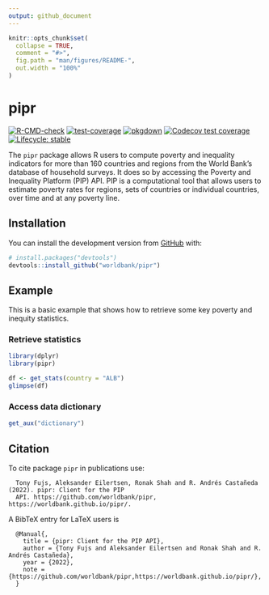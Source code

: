 ```yaml
---
output: github_document
---
```


<!-- README.md is generated from README.Rmd. Please edit that file -->

```r
knitr::opts_chunk$set(
  collapse = TRUE,
  comment = "#>",
  fig.path = "man/figures/README-",
  out.width = "100%"
)
```

# pipr

<!-- badges: start -->
[![R-CMD-check](https://github.com/worldbank/pipr/workflows/R-CMD-check/badge.svg)](https://github.com/worldbank/pipr/actions?workflow=R-CMD-check)
[![test-coverage](https://github.com/worldbank/pipr/workflows/test-coverage/badge.svg)](https://github.com/worldbank/pipr/actions)
[![pkgdown](https://github.com/worldbank/pipr/workflows/pkgdown/badge.svg)](https://github.com/worldbank/pipr/actions)
[![Codecov test coverage](https://codecov.io/gh/worldbank/pipr/branch/main/graph/badge.svg)](https://app.codecov.io/gh/worldbank/pipr?branch=main)
[![Lifecycle: stable](https://img.shields.io/badge/lifecycle-stable-brightgreen.svg)](https://lifecycle.r-lib.org/articles/stages.html#stable)
<!-- badges: end -->

The `pipr` package allows R users to compute poverty and inequality indicators 
for more than 160 countries and regions from the World Bank’s database of 
household surveys. It does so by accessing the Poverty and Inequality Platform 
(PIP) API. PIP is a computational tool that allows users to estimate poverty 
rates for regions, sets of countries or individual countries, over time and at 
any poverty line.

## Installation

You can install the development version from [GitHub](https://github.com/) with:

``` r
# install.packages("devtools")
devtools::install_github("worldbank/pipr")
```

## Example

This is a basic example that shows how to retrieve some key poverty and inequity statistics. 

### Retrieve statistics

```r
library(dplyr)
library(pipr)

df <- get_stats(country = "ALB")
glimpse(df)
```

### Access data dictionary
```r
get_aux("dictionary")
```


## Citation

To cite package `pipr` in publications use:

```
  Tony Fujs, Aleksander Eilertsen, Ronak Shah and R. Andrés Castañeda (2022). pipr: Client for the PIP
  API. https://github.com/worldbank/pipr, https://worldbank.github.io/pipr/.
```

A BibTeX entry for LaTeX users is

```
  @Manual{,
    title = {pipr: Client for the PIP API},
    author = {Tony Fujs and Aleksander Eilertsen and Ronak Shah and R. Andrés Castañeda},
    year = {2022},
    note = {https://github.com/worldbank/pipr,https://worldbank.github.io/pipr/},
  }
```

